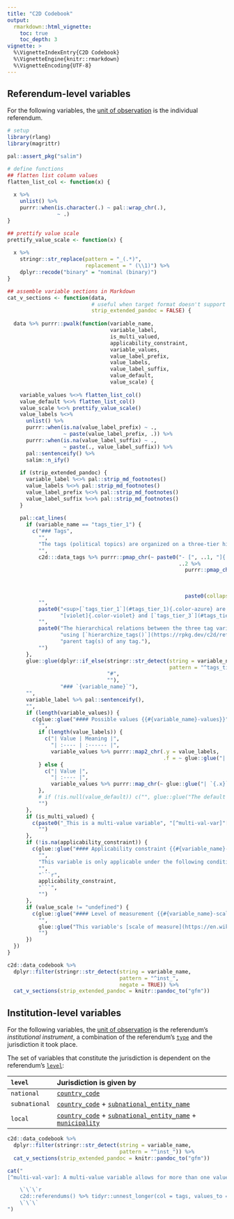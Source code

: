 ```yaml
---
title: "C2D Codebook"
output:
  rmarkdown::html_vignette:
    toc: true
    toc_depth: 3
vignette: >
  %\VignetteIndexEntry{C2D Codebook}
  %\VignetteEngine{knitr::rmarkdown}
  %\VignetteEncoding{UTF-8}
---
```


## Referendum-level variables

For the following variables, the [unit of observation](https://en.wikipedia.org/wiki/Unit_of_observation) is the individual referendum.

```r
# setup
library(rlang)
library(magrittr)

pal::assert_pkg("salim")

# define functions
## flatten list column values
flatten_list_col <- function(x) {
  
  x %>%
    unlist() %>%
    purrr::when(is.character(.) ~ pal::wrap_chr(.),
                ~ .)
}

## prettify value scale
prettify_value_scale <- function(x) {
  
  x %>%
    stringr::str_replace(pattern = "_(.*)",
                         replacement = " (\\1)") %>%
    dplyr::recode("binary" = "nominal (binary)")
}

## assemble variable sections in Markdown
cat_v_sections <- function(data,
                           # useful when target format doesn't support them like GFM in roxygen2 documentation
                           strip_extended_pandoc = FALSE) {
  
  data %>% purrr::pwalk(function(variable_name,
                                 variable_label,
                                 is_multi_valued,
                                 applicability_constraint,
                                 variable_values,
                                 value_label_prefix,
                                 value_labels,
                                 value_label_suffix,
                                 value_default,
                                 value_scale) {
    
    variable_values %<>% flatten_list_col()
    value_default %<>% flatten_list_col()
    value_scale %<>% prettify_value_scale()
    value_labels %<>%
      unlist() %>%
      purrr::when(is.na(value_label_prefix) ~ .,
                  ~ paste(value_label_prefix, .)) %>%
      purrr::when(is.na(value_label_suffix) ~ .,
                  ~ paste(., value_label_suffix)) %>%
      pal::sentenceify() %>%
      salim::n_ify()
    
    if (strip_extended_pandoc) {
      variable_label %<>% pal::strip_md_footnotes()
      value_labels %<>% pal::strip_md_footnotes()
      value_label_prefix %<>% pal::strip_md_footnotes()
      value_label_suffix %<>% pal::strip_md_footnotes()
    }
    
    pal::cat_lines(
      if (variable_name == "tags_tier_1") {
        c("### Tags",
          "",
          "The tags (political topics) are organized on a three-tier hierarchy as follows:",
          "",
          c2d:::data_tags %>% purrr::pmap_chr(~ paste0("- [", ..1, "]{.color-azure}",
                                                       ..2 %>%
                                                         purrr::pmap_chr(~ paste0("\n  - [", ..1, "]{.color-violet}",
                                                                                  ..2 %>%
                                                                                    purrr::map_chr(~ paste0("\n    - [", .x, "]{.color-rose}")) %>%
                                                                                    paste0(collapse = ""))) %>%
                                                         paste0(collapse = ""))),
          "",
          paste0("<sup>[`tags_tier_1`](#tags_tier_1){.color-azure} are colored in [azure]{.color-azure}, [`tags_tier_2`](#tags_tier_2){.color-violet} in ",
                 "[violet]{.color-violet} and [`tags_tier_3`](#tags_tier_3){.color-rose} in [rose]{.color-rose}.</sup>")[!strip_extended_pandoc],
          "",
          paste0("The hierarchical relations between the three tag variables `tags_tier_1`, `tags_tier_2` and `tags_tier_3` can be reconstructed at any time ",
                 "using [`hierarchize_tags()`](https://rpkg.dev/c2d/reference/hierarchize_tags.html). This function can also be used to simply determine the ",
                 "parent tag(s) of any tag."),
          "")
      },
      glue::glue(dplyr::if_else(stringr::str_detect(string = variable_name,
                                                    pattern = "^tags_tier_\\d+$"),
                                "#",
                                ""),
                 "### `{variable_name}`"),
      "",
      variable_label %>% pal::sentenceify(),
      "",
      if (length(variable_values)) {
        c(glue::glue("#### Possible values {{#{variable_name}-values}}"),
          "",
          if (length(value_labels)) {
            c("| Value | Meaning |",
              "| :---- | :------ |",
              variable_values %>% purrr::map2_chr(.y = value_labels,
                                                  .f = ~ glue::glue("| `{.x}` | {.y} |")))
          } else {
            c("| Value |",
              "| :---- |",
              variable_values %>% purrr::map_chr(~ glue::glue("| `{.x}` |")))
          },
          # if (!is.null(value_default)) c("", glue::glue("The default value is: `{value_default}`")),
          "")
      },
      if (is_multi_valued) {
        c(paste0("_This is a multi-value variable", "[^multi-val-var]"[!strip_extended_pandoc], " and thus of type `list`._"),
          "")
      },
      if (!is.na(applicability_constraint)) {
        c(glue::glue("#### Applicability constraint {{#{variable_name}-constraint}}"),
          "",
          "This variable is only applicable under the following condition:",
          "",
          "```r",
          applicability_constraint,
          "```",
          "")
      },
      if (value_scale != "undefined") {
        c(glue::glue("#### Level of measurement {{#{variable_name}-scale}}"),
          "",
          glue::glue("This variable's [scale of measure](https://en.wikipedia.org/wiki/Level_of_measurement) is the **{value_scale}** level."),
          "")
      })
  })
}

c2d::data_codebook %>%
  dplyr::filter(stringr::str_detect(string = variable_name,
                                    pattern = "^inst_",
                                    negate = TRUE)) %>%
  cat_v_sections(strip_extended_pandoc = knitr::pandoc_to("gfm"))
```

## Institution-level variables

For the following variables, the [unit of observation](https://en.wikipedia.org/wiki/Unit_of_observation) is the referendum's *institutional instrument*, a
combination of the referendum's [`type`](#type) and the jurisdiction it took place.

The set of variables that constitute the jurisdiction is dependent on the referendum's [`level`](#level):

| `level`       | Jurisdiction is given by                                                                                                  |
|:--------------|:--------------------------------------------------------------------------------------------------------------------------|
| `national`    | [`country_code`](#country_code)                                                                                           |
| `subnational` | [`country_code`](#country_code) + [`subnational_entity_name`](#subnational_entity_name)                                   |
| `local`       | [`country_code`](#country_code) + [`subnational_entity_name`](#subnational_entity_name) + [`municipality`](#municipality) |

```r
c2d::data_codebook %>%
  dplyr::filter(stringr::str_detect(string = variable_name,
                                    pattern = "^inst_")) %>%
  cat_v_sections(strip_extended_pandoc = knitr::pandoc_to("gfm"))
```

```r
cat("
[^multi-val-var]: A multi-value variable allows for more than one value per observation and thus breaks with the [tidy-data convention](https://tidyr.tidyverse.org/articles/tidy-data.html). Use [`tidyr::unnest_longer()`](https://tidyr.tidyverse.org/reference/hoist.html) to convert data containing such a variable to long format. To unnest `tags` to `tag` for example, use:

    \`\`\`r
    c2d::referendums() %>% tidyr::unnest_longer(col = tags, values_to = \"tag\")
    \`\`\`
")
```
